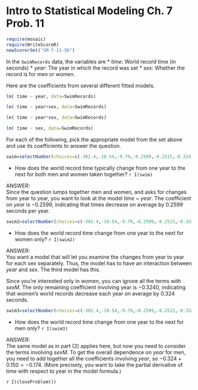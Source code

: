 Intro to Statistical Modeling Ch. 7 Prob. 11
========================================================
```r
require(mosaic)
require(WriteScoreR)
newScorerSet("SM-7-11-SD")
```

In the `SwimRecords` data, the variables are 
* *time*: World record time (in seconds)
* *year*: The year in which the record was set
* *sex*: Whether the record is for men or women.


Here are the coefficients from several different fitted models.
```r
lm( time ~ year, data=SwimRecords)
```


```r
lm( time ~ year+sex, data=SwimRecords)
```


```r
lm( time ~ year*sex, data=SwimRecords)
```
 

```r
lm( time ~ sex, data=SwimRecords)
```


For each of the following, pick the appropriate model from the set above and use its coefficients to answer the question.

```r
swim=selectNumber(choices=c(-302.4,-10.54,-9.79,-0.2599,-0.2515,-0.324,-0.174), correct=c(-0.2599), totalPts=1, name="changeforMenAndWomen")
```
* How does the world record time typically change from one year to the next for both men and women taken together? `r I(swim)`

<aside>
ANSWER:     
Since the question lumps together men and women, and asks for changes from year to year, you want to look at the model *time* ~ *year*.  The coefficient on *year* is $-0.2599$, indicating that times decrease on average by 0.2599 seconds per year.
</aside>

```r
swim2=selectNumber(choices=c(-302.4,-10.54,-9.79,-0.2599,-0.2515,-0.324,-0.174), correct=c(-0.324), totalPts=1, name="changeforWomen")
```
* How does the world record time change from one year to the next for women only? `r I(swim2)`

<aside>
ANSWER:     
You want a model that will let you examine the changes from year to year for each sex separately.  Thus, the model has to have an interaction between *year* and *sex*.  The third model has this.  

Since you're interested only in women, you can ignore all the terms with *sexM*.  The only remaining coefficient involving year is $-0.3240$, indicating that women's world records decrease each year on average by 0.324 seconds.
</aside>

```r
swim3=selectNumber(choices=c(-302.4,-10.54,-9.79,-0.2599,-0.2515,-0.324,-0.174), correct=c(-0.174), totalPts=1, name="changeforMen")
```
* How does the world record time change from one year to the next for men only? `r I(swim3)`

<aside>
ANSWER:      
The same model as in part (2) applies here, but now you need to consider the terms involving *sexM*.  To get the overall dependence on *year* for men, you need to add together all the coefficients involving *year*, so $-0.324 + 0.150 = -0.174$.  (More precisely, you want to take the partial derivative of time with respect to year in the model formula.)
</aside>

`r I(closeProblem())`